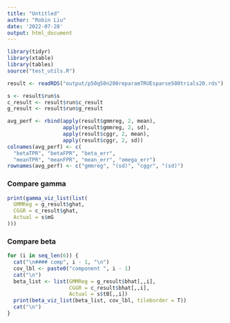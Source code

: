```yaml
---
title: "Untitled"
author: "Robin Liu"
date: '2022-07-28'
output: html_document
---
```


```r
library(tidyr)
library(xtable)
library(tables)
source("test_utils.R")
```

```r
result <- readRDS("output/p50q50n200reparamTRUEsparse500trials20.rds")
```

```r
s <- result$run$s
c_result <- result$run$c_result
g_result <- result$run$g_result
```

```r
avg_perf <- rbind(apply(result$gmmreg, 2, mean),
                  apply(result$gmmreg, 2, sd),
                  apply(result$cggr, 2, mean),
                  apply(result$cggr, 2, sd))
colnames(avg_perf) <- c(
  "betaTPR", "betaFPR", "beta_err",
  "meanTPR", "meanFPR", "mean_err", "omega_err")
rownames(avg_perf) <- c("gmmreg", "(sd)", "cggr", "(sd)")
```


### Compare gamma
```r
print(gamma_viz_list(list(
  GMMReg = g_result$ghat,
  CGGR = c_result$ghat,
  Actual = s$mG
)))
```

### Compare beta {.tabset}
```r
for (i in seq_len(6)) {
  cat("\n#### comp", i - 1, "\n")
  cov_lbl <- paste0("component ", i - 1)
  cat("\n")
  beta_list <- list(GMMReg = g_result$bhat[,,i],
                    CGGR = c_result$bhat[,,i],
                    Actual = s$tB[,,i])
  print(beta_viz_list(beta_list, cov_lbl, tileborder = T))
  cat("\n")
}
```

